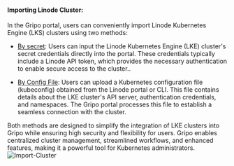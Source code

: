 #### Importing Linode Cluster:
In the Gripo portal, users can conveniently import Linode Kubernetes Engine (LKS) clusters using two methods:

* [By secret](/cluster_managment/cluster_import/linode/by-secret): Users can input the Linode Kubernetes Engine (LKE) cluster's secret credentials directly into the portal. These credentials typically include a Linode API token, which provides the necessary authentication to enable secure access to the cluster..

* [By Config File](/cluster_managment/cluster_import/linode/by-config): Users can upload a Kubernetes configuration file (kubeconfig) obtained from the Linode portal or CLI. This file contains details about the LKE cluster's API server, authentication credentials, and namespaces. The Gripo portal processes this file to establish a seamless connection with the cluster.

Both methods are designed to simplify the integration of LKE clusters into Gripo while ensuring high security and flexibility for users. Gripo enables centralized cluster management, streamlined workflows, and enhanced features, making it a powerful tool for Kubernetes administrators.
![Import-Cluster](/import_cluster/import-cluster1.png)